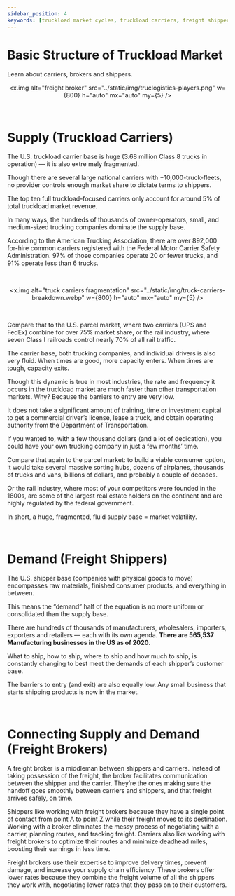 ```yaml
---
sidebar_position: 4
keywords: [truckload market cycles, truckload carriers, freight shippers]
---
```



# Basic Structure of Truckload Market

Learn about carriers, brokers and shippers.

<div align="center">

<x.img alt="freight broker" src="../static/img/truclogistics-players.png" w={800} h="auto" mx="auto" my={5} />

</div>

<br />

# Supply (Truckload Carriers)

The U.S. truckload carrier base is huge (3.68 million Class 8 trucks in operation) — it is also extre
mely fragmented.

Though there are several large national carriers with +10,000-truck-fleets, no provider controls enough market share to dictate terms to shippers.

The top ten full truckload-focused carriers only account for around 5% of total truckload market revenue.

In many ways, the hundreds of thousands of owner-operators, small, and medium-sized trucking companies dominate the supply base.

According to the American Trucking Association, there are over 892,000 for-hire common carriers registered with the Federal Motor Carrier Safety Administration. 97% of those companies operate 20 or fewer trucks, and 91% operate less than 6 trucks.

<br />

<div align="center">

<x.img
  alt="truck carriers fragmentation"
  src="../static/img/truck-carriers-breakdown.webp"
  w={800}
  h="auto"
  mx="auto"
  my={5}
/>

</div>

<br />

Compare that to the U.S. parcel market, where two carriers (UPS and FedEx) combine for over 75% market share, or the rail industry, where seven Class I railroads control nearly 70% of all rail traffic.

The carrier base, both trucking companies, and individual drivers is also very fluid. When times are good, more capacity enters. When times are tough, capacity exits.

Though this dynamic is true in most industries, the rate and frequency it occurs in the truckload market are much faster than other transportation markets. Why? Because the barriers to entry are very low.

It does not take a significant amount of training, time or investment capital to get a commercial driver’s license, lease a truck, and obtain operating authority from the Department of Transportation.

If you wanted to, with a few thousand dollars (and a lot of dedication), you could have your own trucking company in just a few months’ time.

Compare that again to the parcel market: to build a viable consumer option, it would take several massive sorting hubs, dozens of airplanes, thousands of trucks and vans, billions of dollars, and probably a couple of decades.

Or the rail industry, where most of your competitors were founded in the 1800s, are some of the largest real estate holders on the continent and are highly regulated by the federal government.

In short, a huge, fragmented, fluid supply base = market volatility.

<br />

# Demand (Freight Shippers)

The U.S. shipper base (companies with physical goods to move) encompasses raw materials, finished consumer products, and everything in between.

This means the “demand” half of the equation is no more uniform or consolidated than the supply base.

There are hundreds of thousands of manufacturers, wholesalers, importers, exporters and retailers — each with its own agenda. **There are 565,537 Manufacturing businesses in the US as of 2020.**

What to ship, how to ship, where to ship and how much to ship, is constantly changing to best meet the demands of each shipper’s customer base.

The barriers to entry (and exit) are also equally low. Any small business that starts shipping products is now in the market.

<br />

# Connecting Supply and Demand (Freight Brokers)

A freight broker is a middleman between shippers and carriers. Instead of taking possession of the freight, the broker facilitates communication between the shipper and the carrier. They’re the ones making sure the handoff goes smoothly between carriers and shippers, and that freight arrives safely, on time.

Shippers like working with freight brokers because they have a single point of contact from point A to point Z while their freight moves to its destination. Working with a broker eliminates the messy process of negotiating with a carrier, planning routes, and tracking freight. Carriers also like working with freight brokers to optimize their routes and minimize deadhead miles, boosting their earnings in less time.

Freight brokers use their expertise to improve delivery times, prevent damage, and increase your supply chain efficiency. These brokers offer lower rates because they combine the freight volume of all the shippers they work with, negotiating lower rates that they pass on to their customers.
